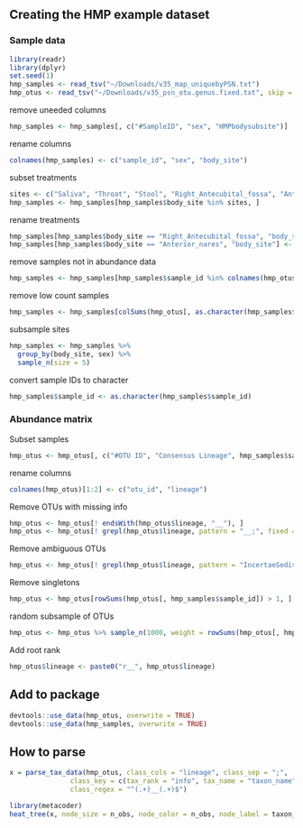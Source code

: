 
## Creating the HMP example dataset

### Sample data

```r
library(readr)
library(dplyr)
set.seed(1)
hmp_samples <- read_tsv("~/Downloads/v35_map_uniquebyPSN.txt")
hmp_otus <- read_tsv("~/Downloads/v35_psn_otu.genus.fixed.txt", skip = 1)
```

remove uneeded columns

```r
hmp_samples <- hmp_samples[, c("#SampleID", "sex", "HMPbodysubsite")]
```

rename columns

```r
colnames(hmp_samples) <- c("sample_id", "sex", "body_site")
```

subset treatments

```r
sites <- c("Saliva", "Throat", "Stool", "Right_Antecubital_fossa", "Anterior_nares")
hmp_samples <- hmp_samples[hmp_samples$body_site %in% sites, ]
```

rename treatments

```r
hmp_samples[hmp_samples$body_site == "Right_Antecubital_fossa", "body_site"] <- "Skin"
hmp_samples[hmp_samples$body_site == "Anterior_nares", "body_site"] <- "Nose"
```

remove samples not in abundance data

```r
hmp_samples <- hmp_samples[hmp_samples$sample_id %in% colnames(hmp_otus), ]
```

remove low count samples

```r
hmp_samples <- hmp_samples[colSums(hmp_otus[, as.character(hmp_samples$sample_id)]) >= 1000, ]
```


subsample sites

```r
hmp_samples <- hmp_samples %>%
  group_by(body_site, sex) %>%
  sample_n(size = 5)
```

convert sample IDs to character

```r
hmp_samples$sample_id <- as.character(hmp_samples$sample_id)
```


### Abundance matrix

Subset samples

```r
hmp_otus <- hmp_otus[, c("#OTU ID", "Consensus Lineage", hmp_samples$sample_id)]
```

rename columns

```r
colnames(hmp_otus)[1:2] <- c("otu_id", "lineage")
```


Remove OTUs with missing info

```r
hmp_otus <- hmp_otus[! endsWith(hmp_otus$lineage, "__"), ]
hmp_otus <- hmp_otus[! grepl(hmp_otus$lineage, pattern = "__;", fixed = TRUE), ]
```

Remove ambiguous OTUs

```r
hmp_otus <- hmp_otus[! grepl(hmp_otus$lineage, pattern = "IncertaeSedis"), ]
```

Remove singletons

```r
hmp_otus <- hmp_otus[rowSums(hmp_otus[, hmp_samples$sample_id]) > 1, ]

```


random subsample of OTUs

```r
hmp_otus <- hmp_otus %>% sample_n(1000, weight = rowSums(hmp_otus[, hmp_samples$sample_id]))
```

Add root rank 


```r
hmp_otus$lineage <- paste0("r__", hmp_otus$lineage)
```

## Add to package

```r
devtools::use_data(hmp_otus, overwrite = TRUE)
devtools::use_data(hmp_samples, overwrite = TRUE)
```



## How to parse

```r
x = parse_tax_data(hmp_otus, class_cols = "lineage", class_sep = ";",
               class_key = c(tax_rank = "info", tax_name = "taxon_name"),
               class_regex = "^(.+)__(.+)$")
```


```r
library(metacoder)
heat_tree(x, node_size = n_obs, node_color = n_obs, node_label = taxon_names)
```

